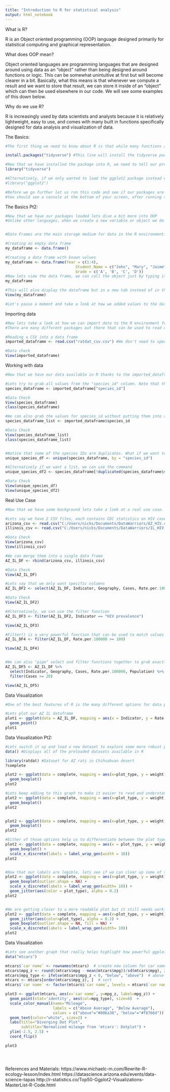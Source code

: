 ---
title: "Introduction to R for statistical analysis"
output: html_notebook
---

What is R?

R is an Object oriented programming (OOP) language designed primarily for statistical computing and graphical representation.  

What does OOP mean?

Object oriented languages are programming languages that are designed around using data as an "object" rather than being designed around functions or logic. This can be somewhat unintuitive at first but will become clearer in a bit. Basically, what this means is that whenever we compute a result and we want to store that result, we can store it inside of an "object" which can then be used elsewhere in our code. We will see some examples of this down below. 

Why do we use R?

R is increasingly used by data scientists and analysts because it is relatively lightweight, easy to use, and comes with many built in functions specifically designed for data analysis and visualization of data. 




The Basics:
```{r}
#The first thing we need to know about R is that while many functions are built into the base R installation, there are many others that are not but these can be easily added to our R environment. Let's start with adding the tidyverse package, which contains the ggplot2 subpackage that we will use later for visualizing our data

install.packages("tidyverse") #This line will install the tidyverse package into the R environment

#Now that we have installed the package into R, we need to tell our program that we plan to use that package in our code
library("tidyverse")

#Alternatively, if we only wanted to load the ggplot2 package instead of the entire tidyverse package we could run
#library("ggplot2")

#Before we go further let us run this code and see if our packages are added correctly. You can run this block of code using the run button at the top right of editor, or by hitting ctrl + enter on your keyboard
#You should see a console at the bottom of your screen, after running this code the console should display the line library("tidyverse")
```

The Basics Pt2:
```{r}
#Now that we have our packages loaded lets dive a bit more into OOP
#Unlike other languages, when we create a new variable or object we do not need to specify a data type. You may also notice that instead of using "=" to assign the object we use "<-" 


#Data Frames are the main storage medium for data in the R environment. They work similarly to tables but do have some unique characteristics we will see later

#Creating an empty data frame
my_dataframe <- data.frame()

#Creating a data frame with known values
my_dataframe <- data.frame(Year = c(1:4),
                               Student_Name = c("John", "Mary", "Jaime", "Mark"),
                               Grade = c('A', 'B', 'C', 'D'))
#Now lets view the data frame, we can call the object just by typing its name to see the table displayed in the console. 
my_dataframe

#This will also display the dataframe but in a new tab instead of in the console
View(my_dataframe)

#Let's pause a moment and take a look at how we added values to the data frame. 


```


Importing data
```{r}
#Now lets take a look at how we can import data to the R environment for use
#There are many different packages out there that can be used to read different types of data sheets but the most commonly used format is CSV

#Reading a CSV into a data frame
imported_dataframe <- read.csv("ratdat_csv.csv") #We don't need to specify a file path because our file is located in our project directory

#Data check
View(imported_dataframe)

```



Working with data
```{r}
#Now that we have our data available in R thanks to the imported_dataframe object we can access or change fields

#Lets try to grab all values from the "species_id" column. Note that this returns a data frame containing species_id
species_dataframe <- imported_dataframe["species_id"] 

#Data Check
View(species_dataframe)
class(species_dataframe)

#We can also grab the values for species_id without putting them into a data frame
species_dataframe_list <- imported_dataframe$species_id

#Data Check
View(species_dataframe_list)
class(species_dataframe_list)


#Notice that some of the species IDs are duplicates. What if we want to find out how many unique species we have?
unique_species_df <- unique(species_dataframe, by = "species_id")

#Alternatively if we want a list, we can use the command 
unique_species_df2 <- species_dataframe[!duplicated(species_dataframe$species_id), ]

#Data Check
View(unique_species_df)
View(unique_species_df2)


```




Real Use Case
```{r}
#Now that we have some background lets take a look at a real use case. 

#Lets say we have 2 CSV files, each contains CDC statistics on HIV cases in Native Americans for the year 2020
arizona_csv <- read.csv("C:/Users/nicks/Documents/DataWarriors/AZ_HIV.csv")
illinois_csv <- read.csv("C:/Users/nicks/Documents/DataWarriors/IL_HIV.csv")

#Data Check
View(arizona_csv)
View(illinois_csv)

#We can merge them into a single data frame
AZ_IL_DF <- rbind(arizona_csv, illinois_csv)

#Data Check
View(AZ_IL_DF)

#Lets say that we only want specific columns
AZ_IL_DF2 <- select(AZ_IL_DF, Indicator, Geography, Cases, Rate.per.100000, Population)

#Data Check
View(AZ_IL_DF2)

#Alternatively, we can use the filter function
AZ_IL_DF3 <- filter(AZ_IL_DF2, Indicator == "HIV prevalence")

View(AZ_IL_DF3)

#Filter() is a very powerful function that can be used to match values throughout the data frame
AZ_IL_DF4 <- filter(AZ_IL_DF, Rate.per.100000 >= 100)

View(AZ_IL_DF4)


#We can also "pipe" select and filter functions together to grab exactly the values we want
AZ_IL_DF5 <- AZ_IL_DF %>%
  select(Indicator, Geography, Cases, Rate.per.100000, Population) %>%
  filter(Cases >= 20)

View(AZ_IL_DF5)

```



Data Visualization
```{r}
#One of the best features of R is the many different options for data plotting. We are going to go through several different examples of plots to get a good feel for just some of the many options you have available to you.

#Lets plot our AZ IL dataframe
plot1 <- ggplot(data = AZ_IL_DF, mapping = aes(x = Indicator, y = Rate.per.100000, color = Geography)) +
  geom_point()
plot1

```

Data Visualization Pt2:
```{r}
#Lets switch it up and load a new dataset to explore some more robust plots
data() #Displays all of the preloaded datasets available in R

library(ratdat) #Dataset for AZ rats in Chihuahuan desert
?complete

plot2 <- ggplot(data = complete, mapping = aes(x=plot_type, y = weight)) +
  geom_boxplot()
plot2

#Lets keep adding to this graph to make it easier to read and understand
plot2 <- ggplot(data = complete, mapping = aes(x=plot_type, y = weight, color = plot_type)) +
  geom_boxplot()
plot2


plot2 <- ggplot(data = complete, mapping = aes(x=plot_type, y = weight, fill = plot_type)) + 
  geom_boxplot()
plot2

#Either of those options help us to differentiate between the plot types but our labels are a mess
plot2 <- ggplot(data = complete, mapping = aes(x = plot_type, y = weight, color = plot_type)) +
  geom_boxplot() + 
  scale_x_discrete(labels = label_wrap_gen(width = 10))
plot2


#Now that our labels are legible, lets see if we can clear up some of these data points
plot2 <- ggplot(data = complete, mapping = aes(x=plot_type, y = weight))+
  geom_boxplot(outlier.shape = NA) + 
  scale_x_discrete(labels = label_wrap_gen(width= 10)) +
  geom_jitter(aes(color = plot_type), alpha = 0.2)
plot2


#We are getting closer to a more readable plot but it still needs work. We can change the order of our geom statements to change the order in which they appear on the plot. This allows us to highlight different aspects of our plots
plot2 <- ggplot(data = complete, mapping = aes(x=plot_type, y = weight)) +
  geom_jitter(aes(color=plot_type), alpha = 0.2) +
  geom_boxplot(outlier.shape = NA, fill = NA) +
  scale_x_discrete(labels = label_wrap_gen(width= 10))
plot2

```


Data Visualization
```{r}

#Lets see another graph that really helps highlight how powerful ggplot is 
data("mtcars")

mtcars$`car name` <- rownames(mtcars)  # create new column for car names
mtcars$mpg_z <- round((mtcars$mpg - mean(mtcars$mpg))/sd(mtcars$mpg), 2)  # compute normalized mpg
mtcars$mpg_type <- ifelse(mtcars$mpg_z < 0, "below", "above")  # above / below avg flag
mtcars <- mtcars[order(mtcars$mpg_z), ]  # sort
mtcars$`car name` <- factor(mtcars$`car name`, levels = mtcars$`car name`)  # convert to factor to retain sorted order in plot.

plot3 <- ggplot(mtcars, aes(x=`car name`, y=mpg_z, label=mpg_z)) + 
  geom_point(stat='identity', aes(col=mpg_type), size=6)  +
  scale_color_manual(name="Mileage", 
                     labels = c("Above Average", "Below Average"), 
                     values = c("above"="#00ba38", "below"="#f8766d")) + 
  geom_text(color="white", size=2) +
  labs(title="Diverging Dot Plot", 
       subtitle="Normalized mileage from 'mtcars': Dotplot") + 
  ylim(-2.5, 2.5) +
  coord_flip()

plot3





```





References and Materials:
https://www.michaelc-m.com/Rewrite-R-ecology-lesson/index.html
https://datascience.arizona.edu/events/data-science-tapas
http://r-statistics.co/Top50-Ggplot2-Visualizations-MasterList-R-Code.html
